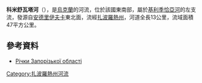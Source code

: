'''科米舒瓦塔河'''（{{lang-uk|Комишувата}}），是[[烏克蘭|烏克蘭]]的河流，位於該國東南部，屬於[[基利季恰亞河|基利季恰亞河]]的左支流，發源自[[安德里伊夫卡_(扎波羅熱州)|安德里伊夫卡]]東北面，流經[[扎波羅熱州|扎波羅熱州]]，河道全長13公里，流域面積47平方公里。

==參考資料==
* [https://archive.is/20121205080230/http://rybohorona.zp.ua/ljubytelske-rybalstvo/richky-zaporizkoji-oblasti Річки Запорізької області]

{{DEFAULTSORT:Комишувата (притока Кільтиччі)}}
[[Category:扎波羅熱州河流|Category:扎波羅熱州河流]]


{{Ukraine-river-stub}}